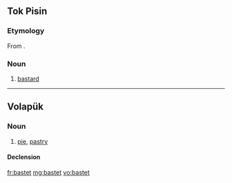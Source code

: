 {{also|Bastet}}
==Tok Pisin==

===Etymology===
From {{etyl|en|tpi}} {{m|en|bastard}}.

===Noun===
{{head|tpi|noun}}

# [[bastard]]

----

==Volapük==

===Noun===
{{vo-noun}}

# [[pie]], [[pastry]]

====Declension====
{{vo-decl-noun}}

[[fr:bastet]]
[[mg:bastet]]
[[vo:bastet]]